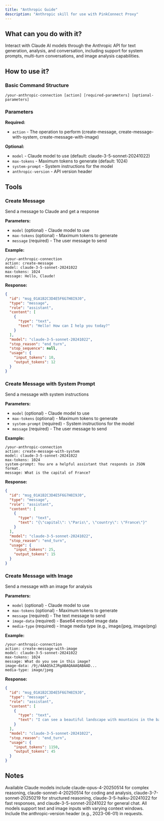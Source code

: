 ```yaml
---
title: "Anthropic Guide"
description: "Anthropic skill for use with PinkConnect Proxy"
---
```


## What can you do with it?

Interact with Claude AI models through the Anthropic API for text generation, analysis, and conversation, including support for system prompts, multi-turn conversations, and image analysis capabilities.

## How to use it?

### Basic Command Structure
```
/your-anthropic-connection [action] [required-parameters] [optional-parameters]
```

### Parameters

**Required:**

- `action` - The operation to perform (create-message, create-message-with-system, create-message-with-image)

**Optional:**

- `model` - Claude model to use (default: claude-3-5-sonnet-20241022)
- `max-tokens` - Maximum tokens to generate (default: 1024)
- `system-prompt` - System instructions for the model
- `anthropic-version` - API version header

## Tools

### Create Message
Send a message to Claude and get a response

**Parameters:**
- `model` (optional) - Claude model to use
- `max-tokens` (optional) - Maximum tokens to generate
- `message` (required) - The user message to send

**Example:**
```
/your-anthropic-connection
action: create-message
model: claude-3-5-sonnet-20241022
max-tokens: 1024
message: Hello, Claude!
```

**Response:**
```json
{
  "id": "msg_01A1B2C3D4E5F6G7H8I9J0",
  "type": "message",
  "role": "assistant",
  "content": [
    {
      "type": "text",
      "text": "Hello! How can I help you today?"
    }
  ],
  "model": "claude-3-5-sonnet-20241022",
  "stop_reason": "end_turn",
  "stop_sequence": null,
  "usage": {
    "input_tokens": 10,
    "output_tokens": 12
  }
}
```

### Create Message with System Prompt
Send a message with system instructions

**Parameters:**
- `model` (optional) - Claude model to use
- `max-tokens` (optional) - Maximum tokens to generate
- `system-prompt` (required) - System instructions for the model
- `message` (required) - The user message to send

**Example:**
```
/your-anthropic-connection
action: create-message-with-system
model: claude-3-5-sonnet-20241022
max-tokens: 1024
system-prompt: You are a helpful assistant that responds in JSON format.
message: What is the capital of France?
```

**Response:**
```json
{
  "id": "msg_01A1B2C3D4E5F6G7H8I9J0",
  "type": "message",
  "role": "assistant",
  "content": [
    {
      "type": "text",
      "text": "{\"capital\": \"Paris\", \"country\": \"France\"}"
    }
  ],
  "model": "claude-3-5-sonnet-20241022",
  "stop_reason": "end_turn",
  "usage": {
    "input_tokens": 25,
    "output_tokens": 15
  }
}
```

### Create Message with Image
Send a message with an image for analysis

**Parameters:**
- `model` (optional) - Claude model to use
- `max-tokens` (optional) - Maximum tokens to generate
- `message` (required) - The text message to send
- `image-data` (required) - Base64 encoded image data
- `media-type` (required) - Image media type (e.g., image/jpeg, image/png)

**Example:**
```
/your-anthropic-connection
action: create-message-with-image
model: claude-3-5-sonnet-20241022
max-tokens: 1024
message: What do you see in this image?
image-data: /9j/4AAQSkZJRgABAQAAAQABAAD...
media-type: image/jpeg
```

**Response:**
```json
{
  "id": "msg_01A1B2C3D4E5F6G7H8I9J0",
  "type": "message",
  "role": "assistant",
  "content": [
    {
      "type": "text",
      "text": "I can see a beautiful landscape with mountains in the background and a lake in the foreground..."
    }
  ],
  "model": "claude-3-5-sonnet-20241022",
  "stop_reason": "end_turn",
  "usage": {
    "input_tokens": 1150,
    "output_tokens": 45
  }
}
```

## Notes

Available Claude models include claude-opus-4-20250514 for complex reasoning, claude-sonnet-4-20250514 for coding and analysis, claude-3-7-sonnet-20250219 for structured reasoning, claude-3-5-haiku-20241022 for fast responses, and claude-3-5-sonnet-20241022 for general chat. All models support text and image inputs with varying context windows. Include the anthropic-version header (e.g., 2023-06-01) in requests. 
